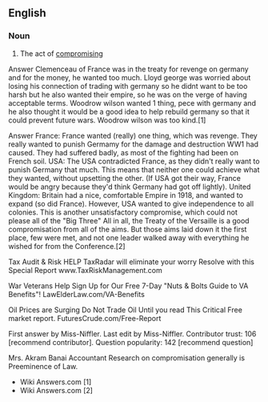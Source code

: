 ==English==

===Noun===
{{en-noun}}

# The act of [[compromise|compromising]]
Answer 
Clemenceau of France was in the treaty for revenge on germany and for the money, he wanted too much. Lloyd george was worried about losing his connection of trading with germany so he didnt want to be too harsh but he also wanted their empire, so he was on the verge of having acceptable terms. Woodrow wilson wanted 1 thing, pece with germany and he also thought it would be a good idea to help rebuild germany so that it could prevent future wars. Woodrow wilson was too kind.[1]



Answer 
France: France wanted (really) one thing, which was revenge. They really wanted to punish Germamy for the damage and destruction WW1 had caused. They had suffered badly, as most of the fighting had been on French soil. USA: The USA contradicted France, as they didn't really want to punish Germany that much. This means that neither one could achieve what they wanted, without upsetting the other. (If USA got their way, France would be angry because they'd think Germany had got off lightly). United Kingdom: Britain had a nice, comfortable Empire in 1918, and wanted to expand (so did France). However, USA wanted to give independence to all colonies. This is another unsatisfactory compromise, which could not please all of the "Big Three" All in all, the Treaty of the Versaille is a good compromisation from all of the aims. But those aims laid down it the first place, few were met, and not one leader walked away with everything he wished for from the Conference.[2] 



Tax Audit & Risk HELP
TaxRadar will eliminate your worry Resolve with this Special Report
www.TaxRiskManagement.com

War Veterans Help
Sign Up for Our Free 7-Day "Nuts & Bolts Guide to VA Benefits"!
LawElderLaw.com/VA-Benefits

Oil Prices are Surging
Do Not Trade Oil Until you read This Critical Free market report.
FuturesCrude.com/Free-Report

    
First answer by Miss-Niffler. Last edit by Miss-Niffler. Contributor trust: 106 [recommend contributor]. Question popularity: 142 [recommend question] 

Mrs. Akram Banai Accountant Research on
compromisation generally is Preeminence of Law.
*Wiki Answers.com [1]
*Wiki Answers.com [2]